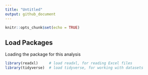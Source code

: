 ```yaml
---
title: "Untitled"
output: github_document
---
```


```r
knitr::opts_chunk$set(echo = TRUE)
```

## Load Packages

Loading the package for this analysis

```r
library(readxl)     # load readxl, for reading Excel files
library(tidyverse)  # load tidyverse, for working with datasets

```

